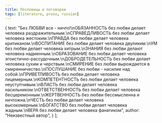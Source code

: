 ```yaml
---
title: Пословицы и поговорки
tags: [literature, prose, russian]
---
```



  {
    text: "Без ЛЮБВИ все - ничто!\nОБЯЗАННОСТЬ без любви делает человека раздражительным.\nСПРАВЕДЛИВОСТЬ без любви делает человека жестоким.\nПРАВДА без любви делает человека критиканом.\nВОСПИТАНИЕ без любви делает человека двуликим.\nУМ без любви делает человека хитрым.\nЗНАНИЯ без любви делают человека надменным.\nОБРАЗОВАНИЕ без любви делает человека эгоистично-рассудочным.\nДОБРОДЕТЕЛЬНОСТЬ без любви делает человека сухим и черствым.\nСМИРЕНИЕ без любви вырождается в смиренничество.\nПОСЛУШАНИЕ без любви - насилие над собой.\nПРИВЕТЛИВОСТЬ без любви делает человека лицемерным.\nКОМПЕТЕНТНОСТЬ без любви делает человека неуступчивым.\nВЛАСТЬ без любви делает человека насильником.\nОТВЕТСТВЕННОСТЬ без любви делает человека бесцеремонным.\nЖЕРТВЕННОСТЬ без любви бессмысленна и ничтожна.\nЧЕСТЬ без любви делает человека высокомерным.\nБОГАТСТВО без любви делает человека жадным.\nВЕРА без любви делает человека фанатиком",
    author: "Неизвестный автор",
  }
];

<LiteratureComponent props={prose}/>
